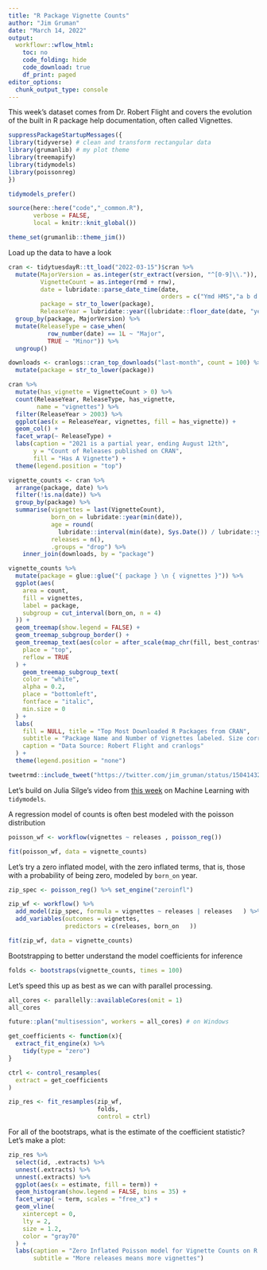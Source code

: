 ```yaml
---
title: "R Package Vignette Counts"
author: "Jim Gruman"
date: "March 14, 2022"
output:
  workflowr::wflow_html:
    toc: no
    code_folding: hide
    code_download: true
    df_print: paged
editor_options:
  chunk_output_type: console
---
```


This week's dataset comes from Dr. Robert Flight and covers the evolution of the built in R package help documentation, often called Vignettes.

```r

suppressPackageStartupMessages({
library(tidyverse) # clean and transform rectangular data
library(grumanlib) # my plot theme
library(treemapify)
library(tidymodels)
library(poissonreg)
})

tidymodels_prefer()

source(here::here("code","_common.R"),
       verbose = FALSE,
       local = knitr::knit_global())

theme_set(grumanlib::theme_jim())

```

Load up the data to have a look

```r
cran <- tidytuesdayR::tt_load("2022-03-15")$cran %>% 
  mutate(MajorVersion = as.integer(str_extract(version, "^[0-9]\\.")),
         VignetteCount = as.integer(rmd + rnw),
         date = lubridate::parse_date_time(date,
                                           orders = c("Ymd HMS","a b d HMS Y")),
         package = str_to_lower(package),
         ReleaseYear = lubridate::year((lubridate::floor_date(date, "year")))) %>% 
  group_by(package, MajorVersion) %>% 
  mutate(ReleaseType = case_when(
           row_number(date) == 1L ~ "Major",
           TRUE ~ "Minor")) %>% 
  ungroup() 

downloads <- cranlogs::cran_top_downloads("last-month", count = 100) %>%
  mutate(package = str_to_lower(package))

```

```r
cran %>% 
  mutate(has_vignette = VignetteCount > 0) %>%  
  count(ReleaseYear, ReleaseType, has_vignette,
        name = "vignettes") %>% 
  filter(ReleaseYear > 2003) %>% 
  ggplot(aes(x = ReleaseYear, vignettes, fill = has_vignette)) +
  geom_col() +
  facet_wrap(~ ReleaseType) +
  labs(caption = "2021 is a partial year, ending August 12th",
       y = "Count of Releases published on CRAN",
       fill = "Has A Vignette") +
  theme(legend.position = "top")

```

```r

vignette_counts <- cran %>% 
  arrange(package, date) %>% 
  filter(!is.na(date)) %>% 
  group_by(package) %>% 
  summarise(vignettes = last(VignetteCount),
            born_on = lubridate::year(min(date)),
            age = round(
              lubridate::interval(min(date), Sys.Date()) / lubridate::years(1), 1), 
            releases = n(),
            .groups = "drop") %>% 
    inner_join(downloads, by = "package") 

vignette_counts %>% 
  mutate(package = glue::glue("{ package } \n { vignettes }")) %>% 
  ggplot(aes(
    area = count,
    fill = vignettes,
    label = package,
    subgroup = cut_interval(born_on, n = 4)
  )) +
  geom_treemap(show.legend = FALSE) +
  geom_treemap_subgroup_border() +
  geom_treemap_text(aes(color = after_scale(map_chr(fill, best_contrast))),
    place = "top",
    reflow = TRUE
  ) +
    geom_treemap_subgroup_text(
    color = "white",
    alpha = 0.2,
    place = "bottomleft",
    fontface = "italic",
    min.size = 0
  ) +
  labs(
    fill = NULL, title = "Top Most Downloaded R Packages from CRAN",
    subtitle = "Package Name and Number of Vignettes labeled. Size corresponds to the Total Number of Downloads from 14Feb-15Mar2022.",
    caption = "Data Source: Robert Flight and cranlogs"
  ) +
  theme(legend.position = "none")

```


```r
tweetrmd::include_tweet("https://twitter.com/jim_gruman/status/1504143273925148672")
```

Let's build on Julia Silge's video from [this week](https://juliasilge.com/blog/rstats-vignettes/) on Machine Learning with `tidymodels`.

A regression model of counts is often best modeled with the poisson distribution

```r

poisson_wf <- workflow(vignettes ~ releases , poisson_reg())

fit(poisson_wf, data = vignette_counts)

```

Let's try a zero inflated model, with the zero inflated terms, that is, those with a probability of being zero, modeled by `born_on` year.

```r

zip_spec <- poisson_reg() %>% set_engine("zeroinfl")

zip_wf <- workflow() %>% 
  add_model(zip_spec, formula = vignettes ~ releases | releases   ) %>% 
  add_variables(outcomes = vignettes,
                predictors = c(releases, born_on   ))

fit(zip_wf, data = vignette_counts)

```

Bootstrapping to better understand the model coefficients for inference

```r
folds <- bootstraps(vignette_counts, times = 100)
```

Let's speed this up as best as we can with parallel processing.

```r
all_cores <- parallelly::availableCores(omit = 1)
all_cores

future::plan("multisession", workers = all_cores) # on Windows
```



```r

get_coefficients <- function(x){
  extract_fit_engine(x) %>% 
    tidy(type = "zero")
}

ctrl <- control_resamples(
  extract = get_coefficients
)

zip_res <- fit_resamples(zip_wf, 
                         folds,
                         control = ctrl)

```

For all of the bootstraps, what is the estimate of the coefficient statistic?  Let's make a plot:

```r
zip_res %>%
  select(id, .extracts) %>%
  unnest(.extracts) %>%
  unnest(.extracts) %>%
  ggplot(aes(x = estimate, fill = term)) +
  geom_histogram(show.legend = FALSE, bins = 35) +
  facet_wrap( ~ term, scales = "free_x") +
  geom_vline(
    xintercept = 0,
    lty = 2,
    size = 1.2,
    color = "gray70"
  ) +
  labs(caption = "Zero Inflated Poisson model for Vignette Counts on R Packages",
       subtitle = "More releases means more vignettes")
```



